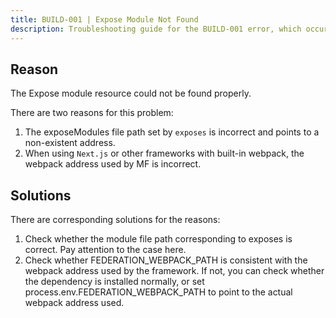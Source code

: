 ```yaml
---
title: BUILD-001 | Expose Module Not Found
description: Troubleshooting guide for the BUILD-001 error, which occurs when the exposed module resources cannot be found properly during the build process.
---
```



<ErrorCodeTitle code='BUILD-001'/>

## Reason

The Expose module resource could not be found properly.

There are two reasons for this problem:
1. The exposeModules file path set by `exposes` is incorrect and points to a non-existent address.
2. When using `Next.js` or other frameworks with built-in webpack, the webpack address used by MF is incorrect.

## Solutions

There are corresponding solutions for the reasons:

1. Check whether the module file path corresponding to exposes is correct. Pay attention to the case here.
2. Check whether FEDERATION_WEBPACK_PATH is consistent with the webpack address used by the framework. If not, you can check whether the dependency is installed normally, or set process.env.FEDERATION_WEBPACK_PATH to point to the actual webpack address used.
